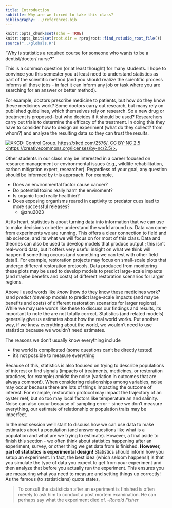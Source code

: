 ```yaml
---
title: Introduction
subtitle: Why are we forced to take this class?
bibliography: ../references.bib
---
```


<!-- COMMENT NOT SHOW IN ANY OUTPUT: Code chunk below sets overall defaults for .qmd file; these inlcude showing output by default and looking for files relative to .Rpoj file, not .qmd file, which makes putting filesin different folders easier  -->

```r
knitr::opts_chunk$set(echo = TRUE)
knitr::opts_knit$set(root.dir = rprojroot::find_rstudio_root_file())
source("../globals.R")
```

"Why is statistics a required course for someone who wants to be a
dentist/doctor/ nurse?"

This is a common question (or at least thought) for many students. I
hope to convince you this semester you at least need to understand
statistics as part of the scientific method (and you should realize the
scientific process informs all those jobs - in fact it can inform any
job or task where you are searching for an answer or better method).

For example, doctors prescribe medicine to patients, but how do they
know these medicines work? Some doctors carry out research, but many
rely on published guidelines, which themselves rely on research. So a
new drug or treatment is proposed- but who decides if it should be used?
Researchers carry out trials to determine the efficacy of the treatment.
In doing this they have to consider how to design an experiment (what do
they collect? from whom?) and analyze the resulting data so they can
trust the results.

[![XKCD: Control Group. https://xkcd.com/2576/, CC BY-NC 2.5
\<https://creativecommons.org/licenses/by-nc/2.5/\>.](https://imgs.xkcd.com/comics/control_group_2x.png){#fig-XKCD2576
fig-alt="2 stick figures stand next to to each other. One asks \"Are you playing Wordle?\" The other responds \"No, I'm in the control group\".  Caption below states: My new all-purpose excuse for when I'm not doing something."
fig-align="center"}](https://xkcd.com/2576/)

Other students in our class may be interested in a career focused on
resource management or environmental issues (e.g., wildlife
rehabilitation, carbon mitigation expert, researcher). Regardless of
your goal, any question should be informed by this approach. For
example,

-   Does an environmental factor cause cancer?
-   Do potential toxins really harm the enviroment?
-   Is organic food really healthier?
-   Does exposing organisms reared in captivity to predator cues lead to
    more successful releases?
    -   @zhu2023

At its heart, statistics is about turning data into information that we
can use to make decisions or better understand the world around us. Data
can come from experiments we are running. This offers a clear connection
to field and lab science, and its what we will focus on for most of this
class. Data and theories can also be used to develop models that produce
output ; this isn't real-world data, but it offers very useful insight
on what we think will happen if something occurs (and something we can
test with other field data!). For example, restoration projects may
focus on small-scale plots that undergo different restoration protocols.
Data produced from monitoring these plots may be used to develop models
to predict large-scale impacts (and maybe benefits and costs) of
different restoration scenarios for larger regions.

Above I used words like *know* (how do they know these medicines work?
)and *predict (*develop models to predict large-scale impacts (and maybe
benefits and costs) of different restoration scenarios for larger
regions). While we may use words like these to discuss our findings and
results, its important to note the are not totally correct. Statistics
(and related models) generally give us estimates about how the real
world works. Put another way, if we knew everything about the world, we
wouldn't need to use statistics because we wouldn't need estimates.

The reasons we don't usually know everything include

-   the world is complicated (some questions can't be directly tested)
-   it's not possible to measure everything

Because of this, statistics is also focused on trying to describe
populations of interest or find signals (impacts of treatments,
medicines, or restoration practices, for example) amidst the noise
(variation in outcomes that are always common!). When considering
relationships among variables, noise may occur because there are lots of
things impacting the outcome of interest. For example, restoration
protocol may impact the trajectory of an oyster reef, but so too may
local factors like temperature an and salinity. Noise can also occur
because of sampling error - since we don't measure everything, our
estimate of relationship or population traits may be imperfect.

In the next session we'll start to discuss how we can use data to make
estimates about a population (and answer questions like what is a
population and what are we trying to estimate). However, a final aside
to finish this section - we often think about statistics happening after
an experiment, survey, or other thing we get data from is finished.
**However, part of statistics is experimental design!** Statistics
should inform how you setup an experiment. In fact, the best idea (which
seldom happens!) is that you simulate the type of data you expect to get
from your experiment and then analyze that before you actually run the
experiment. This ensures you are measuring what you need to measure and
setting things up correctly! As the famous (to statisticians) quote
states,

> To consult the statistician after an experiment is finished is often
> merely to ask him to conduct a post mortem examination. He can perhaps
> say what the experiment died of. -*Ronald Fisher*
